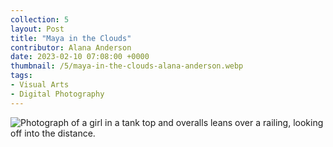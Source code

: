 ---
collection: 5
layout: Post
title: "Maya in the Clouds"
contributor: Alana Anderson
date: 2023-02-10 07:08:00 +0000
thumbnail: /5/maya-in-the-clouds-alana-anderson.webp
tags: 
- Visual Arts
- Digital Photography
---
<div class="center">
    <img src="{{ site.baseurl }}/uploads/5/maya-in-the-clouds-alana-anderson.jpeg"
        alt="Photograph of a girl in a tank top and overalls leans over a railing, looking off into the distance." />
</div>
